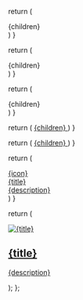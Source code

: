   return (
    <div className="py-14">
      {children}
    </div>
  )
}

  return (
    <div className="text-gray-900 dark:text-gray-200 text-2xl tracking-tight">
      {children}
    </div>
  )
}

  return (
    <div className="text-gray-900 dark:text-gray-200 text-2xl font-bold">
      {children}
    </div>
  )
}

  return (
    <a
      href={href}
      className="text-[#0955FE] dark:text-blue-400 font-bold flex items-center gap-1"
    >
      {children} <Icon icon="arrow-right" size="14" />
    </a>
  )
}

  return (
    <a
      href={href}
      className="text-[#0955FE] dark:text-blue-400 font-bold flex items-center gap-1"
    >
      {children} <Icon icon="arrow-up-right" size="14" />
    </a>
  )
}


  return (
    <a className="group flex items-start gap-4 hover:bg-gray-100 dark:hover:bg-white/5 p-3 rounded-xl" href={href}>
      <div className="flex-shrink-0 w-12 h-12 flex items-center justify-center rounded-lg border border-gray-200 dark:border-white/10 bg-background-light dark:bg-background-dark">
        {icon}
      </div>
      <div>
        <div className="font-semibold text-sm text-gray-900 dark:text-gray-200">{title}</div>
        <div className="mt-1 text-gray-500 text-sm dark:text-gray-400">{description}</div>
      </div>
    </a>
  )
}

  return (
    <a href={href} target="_blank" rel="noopener noreferrer" className="group">
      <div className="flex flex-col gap-4 rounded-xl">
        <div className="w-full h-full overflow-hidden rounded-xl">
          <img
            src={img}
            className="w-full h-full object-cover transition-all duration-300 group-hover:scale-[1.02] group-hover:shadow-lg"
            alt={title}
          />
        </div>
        <div className="flex flex-col gap-3">
          <h2 className="text-xl font-bold text-gray-900 dark:text-gray-200 group-hover:text-blue-600 dark:group-hover:text-blue-400 transition-colors">
            {title}
          </h2>
          <p className="text-gray-600 font-medium dark:text-gray-400 text-lg">
            {description}
          </p>
        </div>
      </div>
    </a>
  );
};